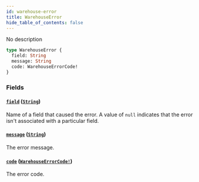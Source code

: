 ```yaml
---
id: warehouse-error
title: WarehouseError
hide_table_of_contents: false
---
```


No description

```graphql
type WarehouseError {
  field: String
  message: String
  code: WarehouseErrorCode!
}
```

### Fields

#### [`field`](#) ([`String`](../../../developer/api-reference/scalars/string))

Name of a field that caused the error. A value of `null` indicates that the error isn't associated with a particular field.

#### [`message`](#) ([`String`](../../../developer/api-reference/scalars/string))

The error message.

#### [`code`](#) ([`WarehouseErrorCode!`](../../../developer/api-reference/enums/warehouse-error-code))

The error code.
